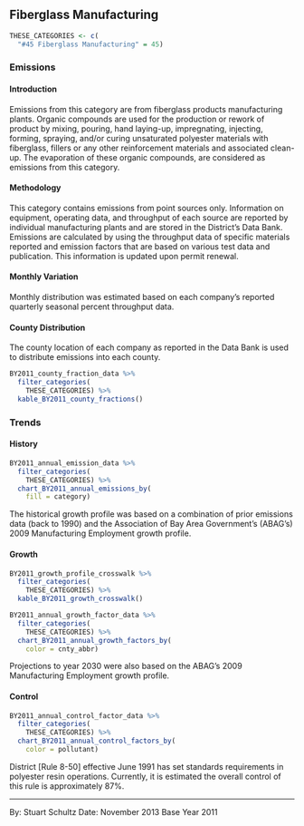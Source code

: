 ## Fiberglass Manufacturing

```r
THESE_CATEGORIES <- c(
  "#45 Fiberglass Manufacturing" = 45)
```

### Emissions

#### Introduction {-}

Emissions from this category are from fiberglass products manufacturing plants. Organic compounds are used for the production or rework of product by mixing, pouring, hand laying-up, impregnating, injecting, forming, spraying, and/or curing unsaturated polyester materials with fiberglass, fillers or any other reinforcement materials and associated clean- up. The evaporation of these organic compounds, are considered as emissions from this category.

#### Methodology {-}

This category contains emissions from point sources only. Information on equipment, operating data, and throughput of each source are reported by individual manufacturing plants and are stored in the District's Data Bank. Emissions are calculated by using the throughput data of specific materials reported and emission factors that are based on various test data and publication. This information is updated upon permit renewal.

#### Monthly Variation {-}

Monthly distribution was estimated based on each company's reported quarterly seasonal percent throughput data.

#### County Distribution {-}

The county location of each company as reported in the Data Bank is used to distribute emissions into each county.

```r
BY2011_county_fraction_data %>%
  filter_categories(
    THESE_CATEGORIES) %>%
  kable_BY2011_county_fractions()
```

### Trends

#### History {-}

```r
BY2011_annual_emission_data %>%
  filter_categories(
    THESE_CATEGORIES) %>%
  chart_BY2011_annual_emissions_by(
    fill = category) 
```

The historical growth profile was based on a combination of prior emissions data (back to 1990) and the Association of Bay Area Government’s (ABAG’s) 2009 Manufacturing Employment growth profile.

#### Growth {-}

```r
BY2011_growth_profile_crosswalk %>%
  filter_categories(
    THESE_CATEGORIES) %>%
  kable_BY2011_growth_crosswalk()
```

```r
BY2011_annual_growth_factor_data %>%
  filter_categories(
    THESE_CATEGORIES) %>%
  chart_BY2011_annual_growth_factors_by(
    color = cnty_abbr)
```

Projections to year 2030 were also based on the ABAG’s 2009 Manufacturing Employment growth profile.

#### Control {-}

```r
BY2011_annual_control_factor_data %>%
  filter_categories(
    THESE_CATEGORIES) %>%
  chart_BY2011_annual_control_factors_by(
    color = pollutant)
```

District [Rule 8-50] effective June 1991 has set standards requirements in polyester resin operations. Currently, it is estimated the overall control of this rule is approximately 87%.

***

By: Stuart Schultz 
Date: November 2013 
Base Year 2011
